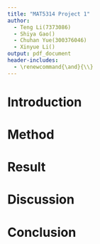 ```yaml
---
title: "MAT5314 Project 1"
author: 
  - Teng Li(7373086)
  - Shiya Gao() 
  - Chuhan Yue(300376046)
  - Xinyue Li()
output: pdf_document
header-includes: 
  - \renewcommand{\and}{\\}
---
```


# Introduction

# Method

# Result

# Discussion

# Conclusion
